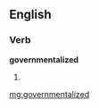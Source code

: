 ==English==

===Verb===
'''governmentalized'''

# {{past of|[[governmentalize]]}}

[[mg:governmentalized]]